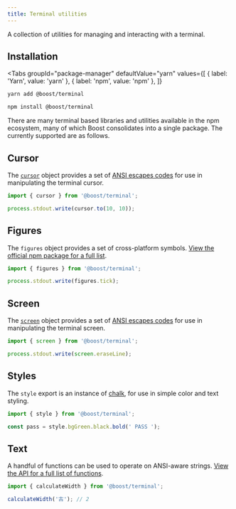 ```yaml
---
title: Terminal utilities
---
```



<EnvBadges tooling api="/api/terminal" />

A collection of utilities for managing and interacting with a terminal.

## Installation

<Tabs
  groupId="package-manager"
  defaultValue="yarn"
  values={[
    { label: 'Yarn', value: 'yarn' },
    { label: 'npm', value: 'npm' },
  ]}
>
  <TabItem value="yarn">

```bash
yarn add @boost/terminal
```

  </TabItem>
  <TabItem value="npm">

```bash
npm install @boost/terminal
```

  </TabItem>
</Tabs>

There are many terminal based libraries and utilities available in the npm ecosystem, many of which
Boost consolidates into a single package. The currently supported are as follows.

## Cursor

The [`cursor`](/api/terminal/namespace/cursor) object provides a set of
[ANSI escapes codes](https://www.npmjs.com/package/ansi-escapes) for use in manipulating the
terminal cursor.

```ts
import { cursor } from '@boost/terminal';

process.stdout.write(cursor.to(10, 10));
```

## Figures

The `figures` object provides a set of cross-platform symbols.
[View the official npm package for a full list](https://www.npmjs.com/package/figures).

```ts
import { figures } from '@boost/terminal';

process.stdout.write(figures.tick);
```

## Screen

The [`screen`](/api/terminal/namespace/screen) object provides a set of
[ANSI escapes codes](https://www.npmjs.com/package/ansi-escapes) for use in manipulating the
terminal screen.

```ts
import { screen } from '@boost/terminal';

process.stdout.write(screen.eraseLine);
```

## Styles

The `style` export is an instance of [chalk](https://www.npmjs.com/package/chalk), for use in simple
color and text styling.

```ts
import { style } from '@boost/terminal';

const pass = style.bgGreen.black.bold(' PASS ');
```

## Text

A handful of functions can be used to operate on ANSI-aware strings.
[View the API for a full list of functions](/api/terminal#Index).

```ts
import { calculateWidth } from '@boost/terminal';

calculateWidth('古'); // 2
```
